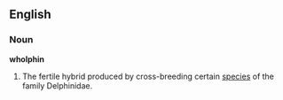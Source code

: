 ==English==

===Noun===
'''wholphin'''

# The fertile hybrid produced by cross-breeding certain [[species]] of the family Delphinidae.